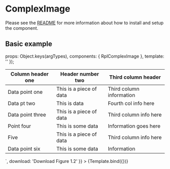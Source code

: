 
<Meta title="Organisms/Image Gallery/Complex image" />

# ComplexImage
Please see the [README](https://github.com/dpc-sdp/ripple/blob/master/packages/components/Organisms/ImageGallery/README.md) for more information about how to install and setup the component.

## Basic example

  props: Object.keys(argTypes),
  components: { RplComplexImage },
  template: '<rpl-complex-image :title="title" :image="image" :caption="caption" :source="source" :fullscreen="fullscreen" :expand="expand" :expandTitle="expandTitle" :html="html" :download="download" />'
});

<Canvas>
  <Story
    name="Complex image"
    args={{
      title: 'Figure 1.2',
      image: {
        src: 'https://via.placeholder.com/800x400.jpg',
        alt: 'A generic square placeholder image.'
      },
      caption: 'This is caption copy for use alongside informational images or for legal information.',
      source: 'Source: This is for the source to use alongside informational images or for legal information.',
      fullscreen: 'View Figure 1.2 in full screen',
      expand: 'View Figure 1.2 in table format',
      expandTitle: 'Figure 1.2',
      html: `<div class="rpl-markup__table">
        <table>
          <thead>
            <tr>
              <th>Column header one</th>
              <th>Header number two</th>
              <th>Third column header</th>
            </tr>
          </thead>
          <tbody>
            <tr>
              <td>Data point one</td>
              <td>This is a piece of data</td>
              <td>Third column information</td>
            </tr>
            <tr>
              <td>Data pt two</td>
              <td>This is data</td>
              <td>Fourth col info here</td>
            </tr>
            <tr>
              <td>Data point three</td>
              <td>This is a piece of data</td>
              <td>Third column info here</td>
            </tr>
            <tr>
              <td>Point four</td>
              <td>This is some data</td>
              <td>Information goes here</td>
            </tr>
            <tr>
              <td>Five</td>
              <td>This is a piece of data</td>
              <td>Third column info here</td>
            </tr>
            <tr>
              <td>Data point six</td>
              <td>This is some data</td>
              <td>Information</td>
            </tr>
          </tbody>
        </table>
      </div>`,
      download: 'Download Figure 1.2'
    }}
  >
    {Template.bind({})}
  </Story>
</Canvas>

<ArgsTable of={RplComplexImage} />
